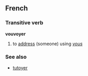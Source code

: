 ==French==
===Transitive verb===
'''vouvoyer'''

#to [[address]] (someone) using ''[[vous]]''

===See also===
*[[tutoyer]]